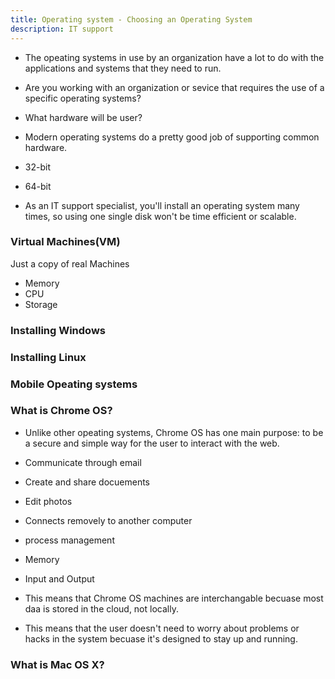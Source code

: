 ```yaml
---
title: Operating system - Choosing an Operating System
description: IT support 
---
```


- The opeating systems in use by an organization have a lot to do with the applications and systems that they need to run.

- Are you working with an organization or sevice that requires the use of a specific operating systems?

- What hardware will be user?

- Modern operating systems do a pretty good job of supporting common hardware.

- 32-bit
- 64-bit

- As an IT support specialist, you'll install an operating system many times, so using one single disk won't be time efficient or scalable.

### Virtual Machines(VM)
Just a copy of real Machines
- Memory
- CPU
- Storage

### Installing Windows
### Installing Linux 
### Mobile Opeating systems
### What is Chrome OS?

- Unlike other opeating systems, Chrome OS has one main purpose: to be a secure and simple way for the user to interact with the web.

- Communicate through email
- Create and share docuements
- Edit photos
- Connects removely to another computer
- process management
- Memory
- Input and Output
- This means that Chrome OS machines are interchangable becuase most daa is stored in the cloud, not locally.
- This means that the user doesn't need to worry about problems or hacks in the system becuase it's designed to stay up and running.


### What is Mac OS X?
